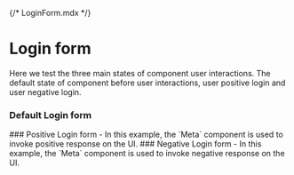 {/* LoginForm.mdx */}



<Meta of={LoginFromStories} name="Info" />

# Login form

Here we test the three main states of component user interactions. The default state of component before
user interactions, user positive login and user negative login.

### Default Login form

<Canvas of={LoginFromStories.LoginFormDefault} />
### Positive Login form
- In this example, the `Meta` component is used to invoke
positive response on the UI.
<Canvas of={LoginFromStories.LoginPositiveForm} />
### Negative Login form
- In this example, the `Meta` component is used to invoke
negative response on the UI.
<Canvas of={LoginFromStories.LoginNegativeForm} />
